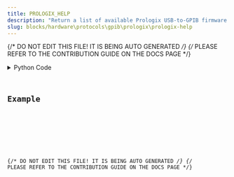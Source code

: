 ```yaml
---
title: PROLOGIX_HELP
description: "Return a list of available Prologix USB-to-GPIB firmware commands."
slug: blocks/hardware\protocols\gpib\prologix\prologix-help
---
```


{/* DO NOT EDIT THIS FILE! IT IS BEING AUTO GENERATED */}
{/* PLEASE REFER TO THE CONTRIBUTION GUIDE ON THE DOCS PAGE */}


<PythonDocsDisplay docstring={docstring} />
<details>
<summary>Python Code</summary>



<Code code={pythonCode} lang="py" wrap theme="dracula" />

[Find this Flojoy Block on GitHub](https://github.com/flojoy-ai/blocks/blob/main/blocks/HARDWARE\PROTOCOLS\GPIB\PROLOGIX\PROLOGIX_HELP/PROLOGIX_HELP.py)

</details>

## Example


<GetHelpWidget />


<AppDisplay app={app} blockName="PROLOGIX_HELP" client:visible />


<Example />

{/* DO NOT EDIT THIS FILE! IT IS BEING AUTO GENERATED */}
{/* PLEASE REFER TO THE CONTRIBUTION GUIDE ON THE DOCS PAGE */}

